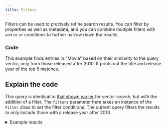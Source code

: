 ```yaml
---
title: Filters
---
```



Filters can be used to precisely refine search results. You can filter by properties as well as metadata, and you can combine multiple filters with `and` or `or` conditions to further narrow down the results.

### <i class="fa-solid fa-code"></i> Code

This example finds entries in "Movie" based on their similarity to the query vector, only from those released after 2010. It prints out the title and release year of the top 5 matches.

<FilteredTextBlock
  text={PyCode}
  startMarker="# FilteredSemanticSearch"
  endMarker="# END FilteredSemanticSearch"
  language="py"
/>

## <i class="fa-solid fa-square-chevron-right"></i> Explain the code

This query is identical to [that shown earlier](./10_vector.mdx) for vector search, but with the addition of a filter. The `filters` parameter here takes an instance of the `Filter` class to set the filter conditions. The current query filters the results to only include those with a release year after 2010.

<details>
  <summary>Example results</summary>

```text
Oppenheimer 2023
Distance to query: 0.754

Everything Everywhere All at Once 2022
Distance to query: 0.778

Meg 2: The Trench 2023
Distance to query: 0.779

Eternals 2021
Distance to query: 0.787

John Wick: Chapter 4 2023
Distance to query: 0.790
```

</details>



<GiscusDocComment />
